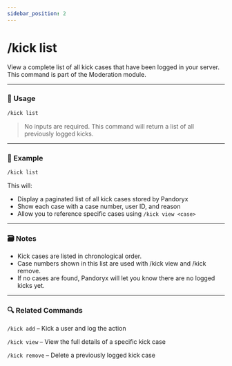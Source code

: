 ```yaml
---
sidebar_position: 2
---
```


# /kick list

View a complete list of all kick cases that have been logged in your server. This command is part of the Moderation module.

<hr className="md-divider-gradient" />

### 💬 Usage
```bash
/kick list
```
> No inputs are required. This command will return a list of all previously logged kicks.

<hr className="md-divider-gradient" />

### 📌 Example
```bash
/kick list
```
This will:
- Display a paginated list of all kick cases stored by Pandoryx
- Show each case with a case number, user ID, and reason
- Allow you to reference specific cases using `/kick view <case>`

<hr className="md-divider-gradient" />

### 🗃️ Notes
- Kick cases are listed in chronological order.
- Case numbers shown in this list are used with /kick view and /kick remove.
- If no cases are found, Pandoryx will let you know there are no logged kicks yet.

<hr className="md-divider-gradient" />

### 🔍 Related Commands
`/kick add` – Kick a user and log the action

`/kick view` – View the full details of a specific kick case

`/kick remove` – Delete a previously logged kick case